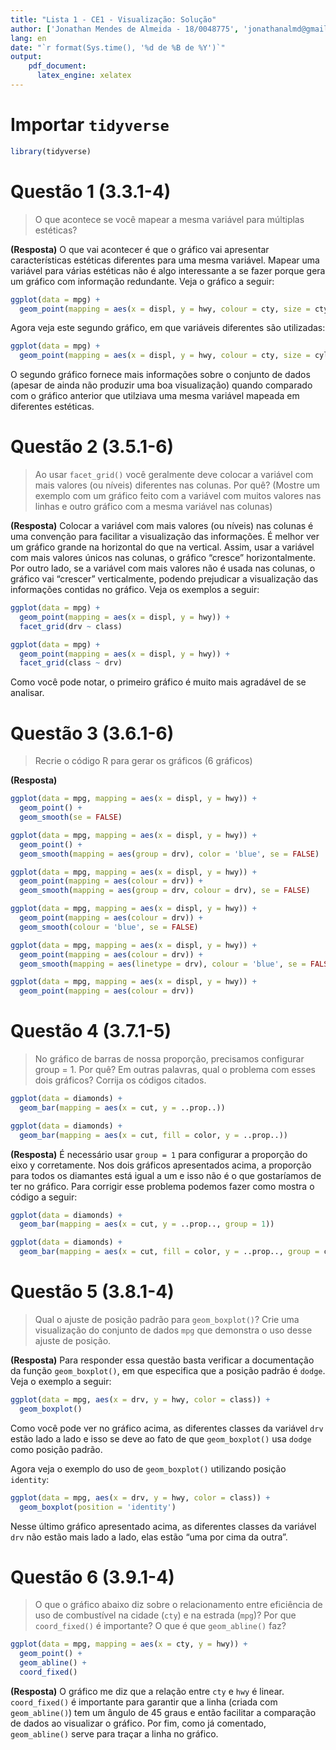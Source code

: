 ```yaml
---
title: "Lista 1 - CE1 - Visualização: Solução"
author: ['Jonathan Mendes de Almeida - 18/0048775', 'jonathanalmd@gmail.com', 'jonathan@aluno.unb.br','https://jonyddev.github.io']
lang: en
date: "`r format(Sys.time(), '%d de %B de %Y')`"
output:
    pdf_document:
      latex_engine: xelatex
---
```

# Importar `tidyverse`
```r
library(tidyverse) 
```

# Questão 1 (3.3.1-4)
> O que acontece se você mapear a mesma variável para múltiplas estéticas?

**(Resposta)** O que vai acontecer é que o gráfico vai apresentar características estéticas diferentes para uma mesma variável. Mapear uma variável para várias estéticas não é algo interessante a se fazer porque gera um gráfico com informação redundante. Veja o gráfico a seguir:

```r
ggplot(data = mpg) + 
  geom_point(mapping = aes(x = displ, y = hwy, colour = cty, size = cty))
```

Agora veja este segundo gráfico, em que variáveis diferentes são utilizadas:

```r
ggplot(data = mpg) + 
  geom_point(mapping = aes(x = displ, y = hwy, colour = cty, size = cyl))
```

O segundo gráfico fornece mais informações sobre o conjunto de dados (apesar de ainda não produzir uma boa visualização) quando comparado com o gráfico anterior que utilziava uma mesma variável mapeada em diferentes estéticas.

# Questão 2 (3.5.1-6)
> Ao usar `facet_grid()` você geralmente deve colocar a variável com mais valores (ou níveis) diferentes nas colunas. Por quê? (Mostre um exemplo com um gráfico feito com a variável com muitos valores nas linhas e outro gráfico com a mesma variável nas colunas)

**(Resposta)** Colocar a variável com mais valores (ou níveis) nas colunas é uma convenção para facilitar a visualização das informações. É melhor ver um gráfico grande na horizontal do que na vertical. Assim, usar a variável com mais valores únicos nas colunas, o gráfico "cresce" horizontalmente. Por outro lado, se a variável com mais valores não é usada nas colunas, o gráfico vai "crescer" verticalmente, podendo prejudicar a visualização das informações contidas no gráfico. Veja os exemplos a seguir:

```r
ggplot(data = mpg) +
  geom_point(mapping = aes(x = displ, y = hwy)) + 
  facet_grid(drv ~ class)
```

```r
ggplot(data = mpg) +
  geom_point(mapping = aes(x = displ, y = hwy)) + 
  facet_grid(class ~ drv)
```

Como você pode notar, o primeiro gráfico é muito mais agradável de se analisar.

# Questão 3 (3.6.1-6)
> Recrie o código R para gerar os gráficos (6 gráficos)

**(Resposta)**

```r
ggplot(data = mpg, mapping = aes(x = displ, y = hwy)) + 
  geom_point() + 
  geom_smooth(se = FALSE)

ggplot(data = mpg, mapping = aes(x = displ, y = hwy)) + 
  geom_point() + 
  geom_smooth(mapping = aes(group = drv), color = 'blue', se = FALSE)

ggplot(data = mpg, mapping = aes(x = displ, y = hwy)) + 
  geom_point(mapping = aes(colour = drv)) + 
  geom_smooth(mapping = aes(group = drv, colour = drv), se = FALSE)

ggplot(data = mpg, mapping = aes(x = displ, y = hwy)) + 
  geom_point(mapping = aes(colour = drv)) + 
  geom_smooth(colour = 'blue', se = FALSE)

ggplot(data = mpg, mapping = aes(x = displ, y = hwy)) + 
  geom_point(mapping = aes(colour = drv)) + 
  geom_smooth(mapping = aes(linetype = drv), colour = 'blue', se = FALSE)

ggplot(data = mpg, mapping = aes(x = displ, y = hwy)) + 
  geom_point(mapping = aes(colour = drv))
```

# Questão 4 (3.7.1-5)
> No gráfico de barras de nossa proporção, precisamos configurar group = 1. Por quê? Em outras palavras, qual o problema com esses dois gráficos? Corrija os códigos citados.

```r
ggplot(data = diamonds) + 
  geom_bar(mapping = aes(x = cut, y = ..prop..))

ggplot(data = diamonds) + 
  geom_bar(mapping = aes(x = cut, fill = color, y = ..prop..))
```

**(Resposta)** É necessário usar `group = 1` para configurar a proporção do eixo y corretamente. Nos dois gráficos apresentados acima, a proporção para todos os diamantes está igual a um e isso não é o que gostaríamos de ter no gráfico. Para corrigir esse problema podemos fazer como mostra o código a seguir:

```r
ggplot(data = diamonds) + 
  geom_bar(mapping = aes(x = cut, y = ..prop.., group = 1))

ggplot(data = diamonds) + 
  geom_bar(mapping = aes(x = cut, fill = color, y = ..prop.., group = color))
```

# Questão 5 (3.8.1-4)
> Qual o ajuste de posição padrão para `geom_boxplot()`? Crie uma visualização do conjunto de dados `mpg` que demonstra o uso desse ajuste de posição.

**(Resposta)** Para responder essa questão basta verificar a documentação da função `geom_boxplot()`, em que especifica que a posição padrão é `dodge`. Veja o exemplo a seguir:

```r
ggplot(data = mpg, aes(x = drv, y = hwy, color = class)) +
  geom_boxplot()
```

Como você pode ver no gráfico acima, as diferentes classes da variável `drv` estão lado a lado e isso se deve ao fato de que `geom_boxplot()` usa `dodge` como posição padrão.

Agora veja o exemplo do uso de `geom_boxplot()` utilizando posição `identity`:

```r
ggplot(data = mpg, aes(x = drv, y = hwy, color = class)) +
  geom_boxplot(position = 'identity')
```

Nesse último gráfico apresentado acima, as diferentes classes da variável `drv` não estão mais lado a lado, elas estão "uma por cima da outra".

# Questão 6 (3.9.1-4)
> O que o gráfico abaixo diz sobre o relacionamento entre eficiência de uso de combustível na cidade (`cty`) e na estrada (`mpg`)? Por que `coord_fixed()` é importante? O que é que `geom_abline()` faz?

```r
ggplot(data = mpg, mapping = aes(x = cty, y = hwy)) +
  geom_point() + 
  geom_abline() +
  coord_fixed()
```

**(Resposta)** O gráfico me diz que a relação entre `cty` e `hwy` é linear. `coord_fixed()` é importante para garantir que a linha (criada com `geom_abline()`) tem um ângulo de 45 graus e então facilitar a comparação de dados ao visualizar o gráfico. Por fim, como já comentado, `geom_abline()` serve para traçar a linha no gráfico.





